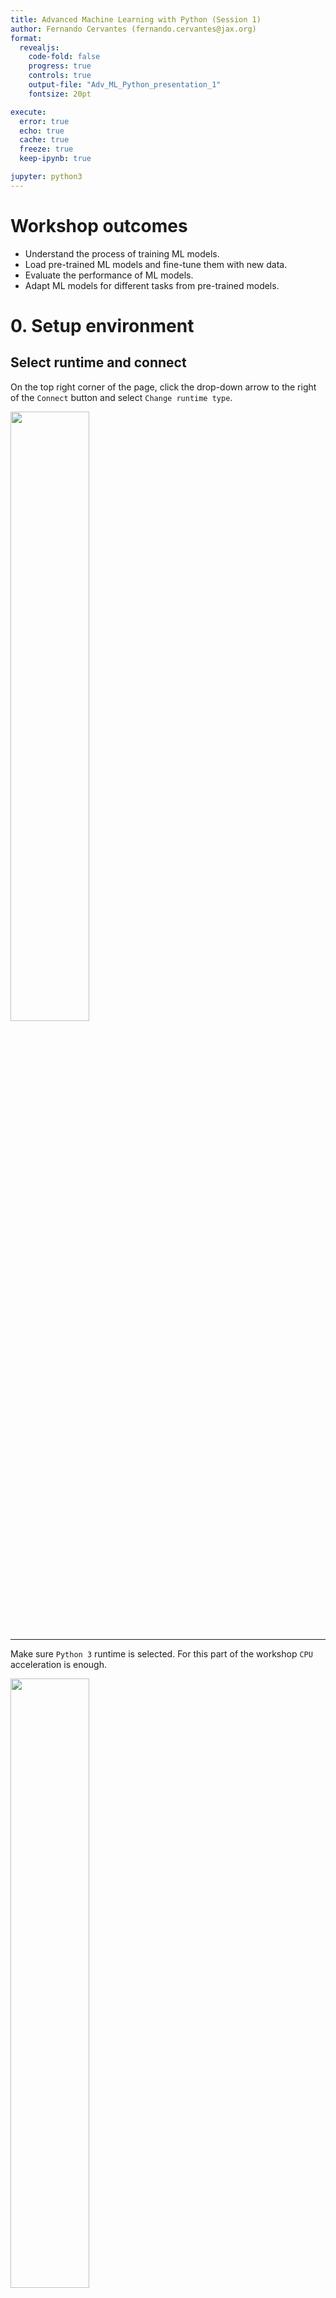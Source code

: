 ```yaml
---
title: Advanced Machine Learning with Python (Session 1)
author: Fernando Cervantes (fernando.cervantes@jax.org)
format: 
  revealjs:
    code-fold: false
    progress: true
    controls: true
    output-file: "Adv_ML_Python_presentation_1"
    fontsize: 20pt

execute:
  error: true
  echo: true
  cache: true
  freeze: true
  keep-ipynb: true

jupyter: python3
---
```



# Workshop outcomes

* Understand the process of training ML models.
*	Load pre-trained ML models and fine-tune them with new data.
*	Evaluate the performance of ML models.
*	Adapt ML models for different tasks from pre-trained models.


# 0. Setup environment

## Select runtime and connect

On the top right corner of the page, click the drop-down arrow to the right of the `Connect` button and select `Change runtime type`.

![](imgs/connect_runtime.png){width=50%}

---

Make sure `Python 3` runtime is selected. For this part of the workshop `CPU` acceleration is enough.

![](imgs/select_runtime.png){width=50%}

---

Now we can connect to the runtime by clicking `Connect`. This will create a **V**irtual **M**achine (**VM**) with compute resources we can use for a limited amount of time.

![](imgs/connect.png){height=25%}

:::{.callout-caution}
In free Colab accounts these resources are not guaranteed and can be taken away without notice (preemptible machines).

Data stored in this runtime will be lost if not moved into other storage when the runtime is deleted.
:::

# 1. What is **M**achine **L**earning (**ML**)?

---

## **M**achine **L**earning (**ML**)

Sub-field of **Artificial Intelligence** that develops methods to address tasks that require human intelligence

![](imgs/Diagram_AI.png){width=50%}


## Artificial intelligence tasks

---

## Common tasks

:::: {.columns}

::: {.column width="30%"}

**Classification** 


![](imgs/Object.png)

what is this?

:::

::: {.column width="30%"}

**Detection** 

![](imgs/Detect.png)

where is something?

:::

::: {.column width="30%"}

**Segmentation**

![](imgs/Segment.png)

where *specifically* is something?

:::

::::

---

### More tasks addressed in recent years

* Style transference

* Compression of image/video/etc...

* Generation of content

* Language processing

# Types of machine learning

---

## Types of machine learning

### Depending on how the model is trained

* Supervised

* Unsupervised

* Weakly supervised

* Reinforced

* ...

::: {.notes}
Supervised learning: teach the machine to perform a task with a set of inputs and their respective expected outcome ($X$, $Y$).

Unsupervised learning: let the machine learn to perform a task on its own ($X$) without any specific expected outcome.

Weakly supervised: teach the machine to perform a task using a limited set of expected outcomes.

Reinforced learning: let the machine learn to perform a task on its own, then give it a reward relative to its performance.
:::


# Inputs and outputs

---

## Inputs and outputs

For a task, we want to *model* the **outcome/output** ($y$) obtained by a given **input** ($x$)

$f(x) \approx y$

::: {.callout-note}
The complete set of ($x$, $y$) pairs is known as dataset ($X$, $Y$).
:::

::: {.callout-note}
Inputs can be virtually anything, including images, texts, video, audio, electrical signals, etc.

While outputs are expected to be some meaningful piece of information, such as a category, position, value, etc.
:::

---

## Use case: Image classification with the CIFAR-100 dataset

```python
#| echo: false
cifar100_categories = [
  'apple',  # id 0
  'aquarium_fish',
  'baby',
  'bear',
  'beaver',
  'bed',
  'bee',
  'beetle',
  'bicycle',
  'bottle',
  'bowl',
  'boy',
  'bridge',
  'bus',
  'butterfly',
  'camel',
  'can',
  'castle',
  'caterpillar',
  'cattle',
  'chair',
  'chimpanzee',
  'clock',
  'cloud',
  'cockroach',
  'couch',
  'crab',
  'crocodile',
  'cup',
  'dinosaur',
  'dolphin',
  'elephant',
  'flatfish',
  'forest',
  'fox',
  'girl',
  'hamster',
  'house',
  'kangaroo',
  'computer_keyboard',
  'lamp',
  'lawn_mower',
  'leopard',
  'lion',
  'lizard',
  'lobster',
  'man',
  'maple_tree',
  'motorcycle',
  'mountain',
  'mouse',
  'mushroom',
  'oak_tree',
  'orange',
  'orchid',
  'otter',
  'palm_tree',
  'pear',
  'pickup_truck',
  'pine_tree',
  'plain',
  'plate',
  'poppy',
  'porcupine',
  'possum',
  'rabbit',
  'raccoon',
  'ray',
  'road',
  'rocket',
  'rose',
  'sea',
  'seal',
  'shark',
  'shrew',
  'skunk',
  'skyscraper',
  'snail',
  'snake',
  'spider',
  'squirrel',
  'streetcar',
  'sunflower',
  'sweet_pepper',
  'table',
  'tank',
  'telephone',
  'television',
  'tiger',
  'tractor',
  'train',
  'trout',
  'tulip',
  'turtle',
  'wardrobe',
  'whale',
  'willow_tree',
  'wolf',
  'woman',
  'worm'
]
```

- [ ] Load the CIFAR-100 dataset from torchvision.datasets

```python
import torch
import torchvision

cifar_ds = torchvision.datasets.CIFAR100(root="/tmp", train=True, download=True)
```

- [ ] Explore the CIFAR-100 dataset
``` python
x_im, y = cifar_ds[0]

len(cifar_ds), type(x_im), type(y)
```

```python
#| echo: false
print("y = %i (%s)" % (y, cifar100_categories[y]))
x_im.resize((x_im.height * 2, x_im.width * 2)).show()
```

# Introduction to PyTorch

## What is a tensor (PyTorch)?

A tensor is a multi-dimensional array. In PyTorch, this comes from a generalization of the notation of variables that exists on more than two dimensions.

*   zero-dimensional variables are points,
*   one-dimensional variables are vectors,
*   two-dimensional variables are matrices,
*   and three or more dimensional variables, are tensors.

``` python
import torch

x0 = torch.Tensor([7]) # This is a point

x1 = torch.Tensor([15, 64, 123]) # This is a vector

x2 = torch.Tensor([[3, 6, 5],
                   [7, 9, 12],
                   [10, 33, 1]]) # This is a matrix

x3 = torch.Tensor([[[[1, 0, 0],
                     [0, 1, 0],
                     [0, 0, 1]],
                    [[2, 0, 1],
                     [0, 2, 3],
                     [4, 1, 5]]]]) # This is a tensor
```

---

- [ ] Convert the example image `x_im` to a PyTorch tensor, and cast it to floating point data type

::: {.callout-tip}
We can use the utilities in `torchvision` to convert an image from PIL to tensor
:::

```python
from torchvision.transforms.v2 import PILToTensor

pre_process = PILToTensor()

x = pre_process(x_im)

x = x.float()

type(x), x.shape, x.dtype, x.min(), x.max()
```

::: {.callout-note}
For convenience, PyTorch's tensors have their channels axis before the spatial axes.
:::

---

- [ ] Create a composed transformation to carry out the conversion, casting to float, and rescaling to $[0, 1]$ range in the same function.

```python
from torchvision.transforms.v2 import Compose, PILToTensor, ToDtype

pre_process = Compose([
  PILToTensor(),
  ToDtype(torch.float32, scale=True)
])

x = pre_process(x_im)

type(x), x.shape, x.dtype, x.min(), x.max()
```

::: {.callout-note}
For convenience, PyTorch's tensors have their channels axis before the spatial axes.
:::

---

## Exercise: Add the preprocessing pipeline to the CIFAR-100 dataset

- [ ] Re-load the CIFAR-100 dataset, this time passing the `pre_process` function as argument.

``` python
cifar_ds = torchvision.datasets.CIFAR100(root="/tmp", train=True, download=True, transform=pre_process)
```

# Training, Validation, and Test data

---

## Training set

The examples ($x$, $y$) used to teach a machine/model to perform a task

---

## Validation set

Used to measure the performance of a model during training

This subset is not used for training the model, so it is *unseen* data.

::: {.notes}
This is a subset from the *training set* and can be used to test the generalization capacity of the model or to select the best configuration of a model.
:::

---

## Test set

This set of samples is **not** used when training

Its purpose is to measure the *generalization* capacity of the model

---

## Exercise: Load the test set and split the train set into train and validation subsets

- [ ] Load the CIFAR-100 test set

``` python
cifar_test_ds = torchvision.datasets.CIFAR100(root="/tmp", train=False, download=True, transform=pre_process)
```

- [ ] Split the training set into train and validation subsets

``` python
from torch.utils.data import random_split

cifar_train_ds, cifar_val_ds = random_split(cifar_ds, (40_000, 10_000))
```

# **D**eep **L**earning (**DL**) models

---

## Deep Learning (DL) models

Models that construct knowledge in a hierarchical manner are considered **deep models**.

![<a href=https://www.mdpi.com/595982>From Cervantes-Sanchez et al.</a>](https://www.mdpi.com/applsci/applsci-09-05507/article_deploy/html/images/applsci-09-05507-g003-550.jpg){height=50%}

---

## Exercise: Create a Logisic Regression model with PyTorch {.scrollable}

- [ ] Use the `nn` (Neural Networks) module from `pytorch` to create a Logistic Regression model

```python
import torch.nn as nn

lr_clf_1 = nn.Linear(in_features=3 * 32 * 32, out_features=100, bias=True)
lr_clf_2 = nn.Softmax()
```

- [ ] *Feed* the model with a sample `x`

::: {.callout-important}
We have to *reshape* `x` before feeding it to the model because `x` is an image with axes: Channels, Height, Width (CHW), but the Logistic Regression input should be a vector.
:::

```python
y_hat = lr_clf_2( lr_clf_1( x.reshape(1, -1) ))

type(y_hat), y_hat.shape, y_hat.dtype
```

---

## Exercise: Create a MultiLayer Perceptron (MLP) model with PyTorch {.scrollable}

- [ ] Use the `nn.Sequential` module to build sequential models

```python
mlp_clf = nn.Sequential(
  nn.Linear(in_features=3 * 32 * 32, out_features=1024, bias=True),
  nn.Tanh(),
  nn.Linear(in_features=1024, out_features=100, bias=True),
  nn.Softmax()
)
```

- [ ] *Feed* the model with a sample `x`

```python
y_hat = mlp_clf(x.reshape(1, -1))

type(y_hat), y_hat.shape, y_hat.dtype
```

# Model optimization

---

## Model fitting/training

Models behavior depends directly on the value of their set of parameters $\theta$.

* $f(x) \approx y$
* $f_\theta(x) = y + \epsilon = \hat{y}$

::: {.callout-note}
As models increase their number of parameters, they become more *complex*
:::

**Training** is the process of optimizing the values of $\theta$

::: {.notes}
Training is often an expensive process in terms of computational resources and time.
:::

# Loss function

---

## Loss function

This is measure of the difference between the expected outputs and the predictions made by a model $L(Y, \hat{Y})$.

::: {.callout-note}
We look for *smooth* loss functions for which we can compute their gradient
:::

---

## 11.1 Loss function for regression

In the case of regression tasks we generally use the Mean Squared Error (MSE).

$MSE=\frac{1}{N}\sum \left(Y - \hat{Y}\right)^2$

---

## Loss function for classification

And for classification tasks we use the **C**ross **E**ntropy (**CE**) function.

$CE = -\frac{1}{N}\sum\limits_i^N\sum\limits_k^C y_{i,k} log(\hat{y_{i,k}})$

where $C$ is the number of classes.

::: {.callout-note}
For the binary classification case:

$BCE = -\frac{1}{N}\sum\limits_i^N \left(y_i log(\hat{y_i}) + (1 - y_i) log(1 - \hat{y_i})\right)$
:::

---

## Exercise: Define the loss function for the CIFAR-100 classification problem

- [ ] Define a Cross Entropy loss function with `nn.CrossEntropyLoss`

```python
loss_fun = nn.CrossEntropyLoss()
```

- [ ] Remove the `nn.Softmax` layer from the MLP model.

::: {.callout-note}
According to the PyTorch documentation, the CrossEntropyLoss function takes as inputs the *logits* of the probabilities and not the probabilities themselves.
So, we don't need to *squash* the output of the MLP model.
:::

``` python
mlp_clf = nn.Sequential(
  nn.Linear(in_features=3 * 32 * 32, out_features=1024, bias=True),
  nn.Tanh(),
  nn.Linear(in_features=1024, out_features=100, bias=True),
  # nn.Softmax() # <- remove this line
)
```

---

## Exercise: Define the loss function for the CIFAR-100 classification problem

- [ ] Measure the prediction loss (error) of our MLP with respect to the grund-truth

::: {.callout-important}
We are using a PyTorch loss function, and it expects PyTorch's tensors as arguments, so we have to convert `y` to tensor before computing the loss function.
:::

``` python
loss = loss_fun(y_hat, torch.LongTensor([y]))

loss
```

# Gradient based optimization

---

## Gradient based optimization

*Gradient*-based methods are able to fit large numbers of parameters when using a *smooth* Loss function as target.

::: {.callout-note}
We compute the gradient of the loss function with respect to the model parameters using the chain rule from calculous.
Generally, this is managed by the machine learning packages such as PyTorch and Tensorflow with a method called *back propagation*.
:::

### **Gradient Descent**

* $\theta^{t+1} = \theta^t - \eta \nabla_\theta L(Y, \hat{Y})$

---

## Exercise: Compute the gradient of the loss function with respect to the parameters of the MLP.

- [ ] Check what are the gradients of the MLP parameters befor back propagating the gradient.

``` python
mlp_clf[0].bias.grad
```

- [ ] Compute the gradient of the loss function with respect to the MLP parameters.

::: {.callout-note}
To *back propagate* the gradients we use the `loss.backward()` method of the loss function.
:::

``` python
loss = loss_fun(y_hat, torch.LongTensor([y]))

loss.backward()
```

- [ ] Verify that the gradients have been propagated to the model parameters.

``` python
mlp_clf[0].bias.grad
```

---

## Stochastic methods

::: {.callout-caution}
The Gradient descent method require to obtain the Loss function for the whole training set before doing a single update.

This can be inefficient when large volumes of data are used for training the model.
:::

* These methods use a relative small sample from the training data called *mini-batch* at a time.

* This reduces the amount of memory used for computing intermediate operations carried out during optimization process.

---

## **S**tochastic **G**radient **D**escent (**SGD**)

::: {.notes}
This strategy defines $\theta$'s' update rule for iteration $t+1$ using a *mini-batch* sampled at random from the training set as follows.
:::

* $\theta^{t+1} = \theta^t - \eta \nabla_\theta L(Y_{b}, \hat{Y_{b}})$

* $\eta$ controls the update we perform on the current parameter's values

::: {.callout-note}
This parameter in Deep Learning is known as the **learning rate**
:::

---

## Training with mini-batches

::: {.callout-note}
PyTorch can operate efficiently on multiple inputs at the same time.
To do that, we can use a `DataLoader` to serve mini-batches of inputs.
:::

---

## Exercise: Train the MLP classifier

- [ ] Use a `DataLoader` to serve mini-batches of images to train our MLP.

``` python
from torch.utils.data import DataLoader

cifar_train_dl = DataLoader(cifar_train_ds, batch_size=128, shuffle=True)
cifar_val_dl = DataLoader(cifar_val_ds, batch_size=256)
cifar_test_dl = DataLoader(cifar_test_ds, batch_size=256)
```

- [ ] Create a Stochastic Gradient Descent optimizer for our MLP classifier.

```python
import torch.optim as optim

optimizer = optim.SGD(mlp_clf.parameters(), lr=0.01, )
```

---

## Exercise: Train the MLP classifier {.scrollable}

- [ ] Implement the *training-loop* to fit the parameters of our MLP classifier.

::: {.callout-note}
Gradients are accumulated on every iteration, so we need to reset the accumulator with `optimizer.zero_grad()` for every new batch.
:::

::: {.callout-note}
To perform get the new iteration's parameter values $\theta^{t+1}$ we use `optimizer.step()` to compute the update step.
:::

```.python
mlp_clf.train()
for x, y in cifar_train_dl:
  optimizer.zero_grad()

  y_hat = mlp_clf( x.reshape(-1, 3 * 32 * 32) ) # Reshape it into a batch of vectors

  loss = loss_fun(y_hat, y)

  loss.backward()

  optimizer.step()
```
```python
#| echo: false
mlp_clf.train()
for x, y in cifar_train_dl:
  optimizer.zero_grad()

  y_hat = mlp_clf( x.reshape(-1, 3 * 32 * 32) ) # Reshape it into a batch of vectors

  loss = loss_fun(y_hat, y)

  loss.backward()

  optimizer.step()
```

---

## Exercise: Train the MLP classifier and track the training and validation loss

- [ ] Save the loss function of each batch and the overall average loss during training.

::: {.callout-note}
To extract the loss function's value without anything else attached use `loss.item()`.
:::

```.python
train_loss = []
train_loss_avg = 0
total_train_samples = 0

mlp_clf.train()
for x, y in cifar_train_dl:
  optimizer.zero_grad()

  y_hat = mlp_clf( x.reshape(-1, 3 * 32 * 32) ) # Reshape it into a batch of vectors

  loss = loss_fun(y_hat, y)

  train_loss.append(loss.item())
  train_loss_avg += loss.item() * len(x)
  total_train_samples += len(x)

  loss.backward()

  optimizer.step()

train_loss_avg /= total_train_samples
```
```python
#| echo: false
train_loss = []
train_loss_avg = 0
total_train_samples = 0

mlp_clf.train()
for x, y in cifar_train_dl:
  optimizer.zero_grad()

  y_hat = mlp_clf( x.reshape(-1, 3 * 32 * 32) ) # Reshape it into a batch of vectors

  loss = loss_fun(y_hat, y)

  train_loss.append(loss.item())
  train_loss_avg += loss.item() * len(x)
  total_train_samples += len(x)

  loss.backward()

  optimizer.step()

train_loss_avg /= total_train_samples
```

---

## Exercise: Train the MLP classifier and track the training and validation loss
- [ ] Compute the average loss function for the validation set.

::: {.callout-note}
Because we don't train the model with the validation set, back-propagation and optimization steps are not needed.

Additionally, we wrap the loop `with torch.no_grad()` to prevent the generation of gradients that could fill the memory innecessarily.
:::

``` .python
val_loss_avg = 0
total_val_samples = 0

mlp_clf.eval()
with torch.no_grad():
  for x, y in cifar_val_dl:
    y_hat = mlp_clf( x.reshape(-1, 3 * 32 * 32) ) # Reshape it into a batch of vectors
    loss = loss_fun(y_hat, y)

    val_loss_avg += loss.item() * len(x)
    total_val_samples += len(x)

val_loss_avg /= total_val_samples
```
``` python
#| echo: false
val_loss_avg = 0
total_val_samples = 0

mlp_clf.eval()
with torch.no_grad():
  for x, y in cifar_val_dl:
    y_hat = mlp_clf( x.reshape(-1, 3 * 32 * 32) ) # Reshape it into a batch of vectors
    loss = loss_fun(y_hat, y)

    val_loss_avg += loss.item() * len(x)
    total_val_samples += len(x)

val_loss_avg /= total_val_samples
```

---

## Exercise: Train the MLP classifier and track the training and validation loss

- [ ] Plot the training loss for this *epoch*.

``` python
import matplotlib.pyplot as plt

plt.plot(train_loss, "b-", label="Training loss")
plt.plot([0, len(train_loss)], [train_loss_avg, train_loss_avg], "r:", label="Average training loss")
plt.plot([0, len(train_loss)], [val_loss_avg, val_loss_avg], "b:", label="Average validation loss")
plt.legend()
plt.show()
```

---

## Exercise: Train the MLP classifier and track the training and validation loss through several *epochs* {.scrollable}

```.python
num_epochs = 10
train_loss = []
val_loss = []

for e in range(num_epochs):
  train_loss_avg = 0
  total_train_samples = 0

  mlp_clf.train()
  for x, y in cifar_train_dl:
    optimizer.zero_grad()

    y_hat = mlp_clf( x.reshape(-1, 3 * 32 * 32) ) # Reshape it into a batch of vectors

    loss = loss_fun(y_hat, y)

    train_loss_avg += loss.item() * len(x)
    total_train_samples += len(x)

    loss.backward()

    optimizer.step()

  train_loss_avg /= total_train_samples
  train_loss.append(train_loss_avg)

  val_loss_avg = 0
  total_val_samples = 0

  mlp_clf.eval()
  with torch.no_grad():
    for x, y in cifar_val_dl:
      y_hat = mlp_clf( x.reshape(-1, 3 * 32 * 32) ) # Reshape it into a batch of vectors
      loss = loss_fun(y_hat, y)

      val_loss_avg += loss.item() * len(x)
      total_val_samples += len(x)

  val_loss_avg /= total_val_samples
  val_loss.append(val_loss_avg)
```
```python
#| echo: false
num_epochs = 5
train_loss = []
val_loss = []

for e in range(num_epochs):
  train_loss_avg = 0
  total_train_samples = 0

  mlp_clf.train()
  for x, y in cifar_train_dl:
    optimizer.zero_grad()

    y_hat = mlp_clf( x.reshape(-1, 3 * 32 * 32) ) # Reshape it into a batch of vectors

    loss = loss_fun(y_hat, y)

    train_loss_avg += loss.item() * len(x)
    total_train_samples += len(x)

    loss.backward()

    optimizer.step()

  train_loss_avg /= total_train_samples
  train_loss.append(train_loss_avg)

  val_loss_avg = 0
  total_val_samples = 0

  mlp_clf.eval()
  with torch.no_grad():
    for x, y in cifar_val_dl:
      y_hat = mlp_clf( x.reshape(-1, 3 * 32 * 32) ) # Reshape it into a batch of vectors
      loss = loss_fun(y_hat, y)

      val_loss_avg += loss.item() * len(x)
      total_val_samples += len(x)

  val_loss_avg /= total_val_samples
  val_loss.append(val_loss_avg)
```

---

## Exercise: Show the progress of the training throught the epochs

- [ ] Plot the average train and validation losses

``` python
import matplotlib.pyplot as plt

plt.plot(train_loss, "b-", label="Average training loss")
plt.plot(val_loss, "r-", label="Average validation loss")
plt.legend()
plt.show()
```

# Performance metrics

---

## Performance metrics

Used to measure how good or bad a model carries out a task

* $f(x) \approx y$

* $f(x) = y + \epsilon = \hat{y}$

::: {.notes}
Given the set of parameters, as well as other factors, the output of a model can deviate from the expected outcome. So, the actual output of a model is $f(x) = \hat{y}$.
:::

::: {.callout-note}
The output $\hat{y}$ is called **prediction ** given the context taken from statistical regression analysis.
:::

::: {.callout-important}
Selecting the correct performance metrics depends on the training type, task, and even the distribution of the data.
:::

---

## Exercise: Measure the accuracy of the MLP trained to classify images from CIFAR-100 {.scrollable}

- [ ] Install the `torchmetrics` package.

``` .python
!pip install torchmetrics
```

- [ ] Compute the average accuracy for the Train set.

``` python
from torchmetrics.classification import Accuracy

mlp_clf.eval()

train_acc_metric = Accuracy(task="multiclass", num_classes=100)

with torch.no_grad():
  for x, y in cifar_train_dl:
    y_hat = mlp_clf( x.reshape(-1, 3 * 32 * 32) )
    train_acc_metric(y_hat.softmax(dim=1), y)

  train_acc = train_acc_metric.compute()

print(f"Training acc={train_acc}")
train_acc_metric.reset()
```

---

## Exercise: Measure the accuracy of the MLP trained to classify images from CIFAR-100 {.scrollable}

- [ ] Compute the average accuracy for the Validation and Test sets.

``` python
val_acc_metric = Accuracy(task="multiclass", num_classes=100)
test_acc_metric = Accuracy(task="multiclass", num_classes=100)

with torch.no_grad():
  for x, y in cifar_val_dl:
    y_hat = mlp_clf( x.reshape(-1, 3 * 32 * 32) )
    val_acc_metric(y_hat.softmax(dim=1), y)

  val_acc = val_acc_metric.compute()

  for x, y in cifar_test_dl:
    y_hat = mlp_clf( x.reshape(-1, 3 * 32 * 32) )
    test_acc_metric(y_hat.softmax(dim=1), y)

  test_acc = test_acc_metric.compute()

print(f"Validation acc={val_acc}")
print(f"Test acc={test_acc}")

val_acc_metric.reset()
test_acc_metric.reset()
```

# **C**onvolutional **N**eural **N**etwork (**CNN** or **ConvNet**)

---

## Convolution layers

The most common operation in DL models for image processing are Convolution operations.

![2D Convolution](https://upload.wikimedia.org/wikipedia/commons/8/85/Convolution_arithmetic_-_Full_padding_no_strides_transposed.gif)

The animation shows the convolution of a 7x7 pixels input image (bottom) with a 3x3 pixels kernel (moving window), that results in a 5x5 pixels output (top).

---

## Exercise: Visualize the effect of the convolution operation

- [ ] Create a convolution layer with `nn.Conv2D` using 3 channels as input, and a single one for output.

``` python
conv_1 = nn.Conv2d(in_channels=3, out_channels=1, kernel_size=7, padding=0, bias=True)

x, _ = next(iter(cifar_train_dl))

fx = conv_1(x)

type(fx), fx.dtype, fx.shape, fx.min(), fx.max()
```

::: {.callout-warning}
The convolution layer is initialized with random values, so the results will vary.
:::

---

## Exercise: Visualize the effect of the convolution operation

- [ ] Create a convolution layer with `nn.Conv2D` using 3 channels as input, and a single one for output.

``` python
plt.rcParams['figure.figsize'] = [5, 5]

fig, ax = plt.subplots(1, 2)
ax[0].imshow(x[0].permute(1, 2, 0))
ax[1].imshow(fx.detach()[0, 0], cmap="gray")
plt.show()
```

::: {.callout-important}
By default, outputs from PyTorch modules are tracked for back-propagation.

To visualize it with `matplotlib` we have to `.detach()` the tensor first.
:::

---

## Exercise: Visualize the effect of the convolution operation

- [ ] Visualize the weights of the convolution layer.

``` python
conv_1.weight.shape
```

``` python
fig, ax = plt.subplots(2, 2)
ax[0, 0].imshow(conv_1.weight.detach()[0, 0], cmap="gray")
ax[0, 1].imshow(conv_1.weight.detach()[0, 1], cmap="gray")
ax[1, 0].imshow(conv_1.weight.detach()[0, 2], cmap="gray")
ax[1, 1].set_axis_off()
plt.show()
```

---

## Exercise: Visualize the effect of the convolution operation

- [ ] Modify the weights of the convolution layer.

``` python
conv_1 = nn.Conv2d(in_channels=3, out_channels=1, kernel_size=3, padding=0, bias=False)

conv_1.weight.data[:] = torch.FloatTensor([
  [
    [
      [0, 0, 0],
      [0, 0, 0],
      [0, 0, 0],
    ],
    [
      [0, 0, 0],
      [0, 1, 0],
      [0, 0, 0],
    ],
    [
      [0, 0, 0],
      [0, 0, 0],
      [0, 0, 0],
    ],
  ]
])
```

---

## Exercise: Visualize the effect of the convolution operation

- [ ] Visualize the effects after changingthe values.

``` python
fx = conv_1(x)

fig, ax = plt.subplots(1, 2)
ax[0].imshow(x[0].permute(1, 2, 0))
ax[1].imshow(fx.detach()[0].permute(1, 2, 0))
plt.show()
```

Experiment with different values and shapes of the kernel
https://en.wikipedia.org/wiki/Kernel_(image_processing)

---

## Exercise: Visualize the effect of the convolution operation

- [ ] Modify the weights of the convolution layer.

``` python
conv_1 = nn.Conv2d(in_channels=3, out_channels=1, kernel_size=3, padding=0, bias=False)

conv_1.weight.data[:] = torch.FloatTensor([
  [[[0, -1, 0], [-1, 5, -1], [0, -1, 0]],
   [[0, 0, 0], [0, 0, 0], [0, 0, 0]],
   [[0, 0, 0], [0, 0, 0], [0, 0, 0]]]
])

fx = conv_1(x)

fig, ax = plt.subplots(1, 2)
ax[0].imshow(x[0].permute(1, 2, 0))
ax[1].imshow(fx.detach()[0, 0], cmap="gray")
plt.show()
```

Experiment with different values and shapes of the kernel
https://en.wikipedia.org/wiki/Kernel_(image_processing)

---

## Exercise: Visualize the effect of the convolution operation

- [ ] Modify the weights of the convolution layer.

``` python
conv_1 = nn.Conv2d(in_channels=3, out_channels=1, kernel_size=3, padding=0, bias=False)

conv_1.weight.data[:] = torch.FloatTensor([
  [[[1, 0, -1], [1, 0, -1], [1, 0, -1]],
   [[1, 0, -1], [1, 0, -1], [1, 0, -1]],
   [[1, 0, -1], [1, 0, -1], [1, 0, -1]]]
])

fx = conv_1(x)

fig, ax = plt.subplots(1, 2)
ax[0].imshow(x[0].permute(1, 2, 0))
ax[1].imshow(fx.detach()[0, 0], cmap="gray")
plt.show()
```

Experiment with different values and shapes of the kernel
https://en.wikipedia.org/wiki/Kernel_(image_processing)

---

## Examples of popular Deep Learning models in computer vision

* Inception v3 for image classification

![InceptionV3](https://cloud.google.com/static/tpu/docs/images/inceptionv3onc--oview.png)

---

## Examples of popular Deep Learning models in computer vision

* U-Net for cell segmentation

![U-Net](https://lmb.informatik.uni-freiburg.de/people/ronneber/u-net/u-net-architecture.png)

---

## Examples of popular Deep Learning models in computer vision

* LeNet-5 for handwritten digits classification (<a href=http://yann.lecun.com/exdb/publis/pdf/lecun-01a.pdf>LeCun et al.</a>)

![LeNet-5](https://upload.wikimedia.org/wikipedia/commons/6/61/LeNet_architecture.png)
By Daniel Voigt Godoy - <a rel="nofollow" class="external free" href="https://github.com/dvgodoy/dl-visuals/">https://github.com/dvgodoy/dl-visuals/</a>, <a href="https://creativecommons.org/licenses/by/4.0" title="Creative Commons Attribution 4.0">CC BY 4.0</a>, <a href="https://commons.wikimedia.org/w/index.php?curid=150820922">Link</a>

---

## Exercise: Implement and train the LetNet-5 model with PyTorch

- [ ] Build the convolutional neural network using `nn.Sequential`, and the `nn.ReLU()` activation function.

``` python
lenet_clf = nn.Sequential(
    nn.Conv2d(in_channels=3, out_channels=6, kernel_size=5, bias=True),
    nn.ReLU(),
    nn.MaxPool2d(kernel_size=2),
    nn.Conv2d(in_channels=6, out_channels=16, kernel_size=5, bias=True),
    nn.ReLU(),
    nn.MaxPool2d(kernel_size=2),
    nn.Flatten(),
    nn.Linear(in_features=16*5*5, out_features=120, bias=True),
    nn.ReLU(),
    nn.Linear(in_features=120, out_features=84, bias=True),
    nn.ReLU(),
    nn.Linear(in_features=84, out_features=100, bias=True),
)
```

::: {.callout-note}
Pooling layers are used to downsample feature maps to summarize information from large regions.
:::

---

## Exercise: Implement and train the LetNet-5 model with PyTorch

- [ ] Test our implementation.

``` python
y_hat = lenet_clf(x)

type(y_hat), y_hat.dtype, y_hat.shape, y_hat.min(), y_hat.max()
```

---

## Exercise: Implement and train the LetNet-5 model with PyTorch {.scrollable}

- [ ] Train the model to classify images from CIFAR-100.

``` python
num_epochs = 5
train_loss = []
val_loss = []

if torch.cuda.is_available():
  lenet_clf.cuda()

optimizer = optim.SGD(lenet_clf.parameters(), lr=0.01)

for e in range(num_epochs):
  train_loss_avg = 0
  total_train_samples = 0

  lenet_clf.train()
  for x, y in cifar_train_dl:
    optimizer.zero_grad()

    if torch.cuda.is_available():
      x = x.cuda()
    
    y_hat = lenet_clf( x ).cpu()

    loss = loss_fun(y_hat, y)

    train_loss_avg += loss.item() * len(x)
    total_train_samples += len(x)

    loss.backward()

    optimizer.step()

  train_loss_avg /= total_train_samples
  train_loss.append(train_loss_avg)

  val_loss_avg = 0
  total_val_samples = 0

  lenet_clf.eval()
  with torch.no_grad():
    for x, y in cifar_val_dl:
      if torch.cuda.is_available():
        x = x.cuda()
      
      y_hat = lenet_clf( x ).cpu()
      loss = loss_fun(y_hat, y)

      val_loss_avg += loss.item() * len(x)
      total_val_samples += len(x)

  val_loss_avg /= total_val_samples
  val_loss.append(val_loss_avg)
```

---

## Exercise: Implement and train the LetNet-5 model with PyTorch

- [ ] Plot the average train and validation losses

``` python
plt.plot(train_loss, "b-", label="Average training loss")
plt.plot(val_loss, "r-", label="Average validation loss")
plt.legend()
plt.show()
```

---

## Exercise: Implement and train the LetNet-5 model with PyTorch {.scrollable}

- [ ] Compute the average accuracy for the Validation and Test sets.

``` python
lenet_clf.eval()

val_acc_metric = Accuracy(task="multiclass", num_classes=100)
test_acc_metric = Accuracy(task="multiclass", num_classes=100)
train_acc_metric = Accuracy(task="multiclass", num_classes=100)

with torch.no_grad():
  for x, y in cifar_train_dl:
    if torch.cuda.is_available():
      x = x.cuda()
    y_hat = lenet_clf( x ).cpu()
    train_acc_metric(y_hat.softmax(dim=1), y)

  train_acc = train_acc_metric.compute()

  for x, y in cifar_val_dl:
    if torch.cuda.is_available():
      x = x.cuda()
    y_hat = lenet_clf( x ).cpu()
    val_acc_metric(y_hat.softmax(dim=1), y)

  val_acc = val_acc_metric.compute()

  for x, y in cifar_test_dl:
    if torch.cuda.is_available():
      x = x.cuda()
    y_hat = lenet_clf( x ).cpu()
    test_acc_metric(y_hat.softmax(dim=1), y)

  test_acc = test_acc_metric.compute()

print(f"Training acc={train_acc}")
print(f"Validation acc={val_acc}")
print(f"Test acc={test_acc}")

train_acc_metric.reset()
val_acc_metric.reset()
test_acc_metric.reset()
```
